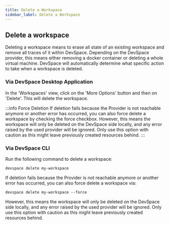 ```yaml
---
title: Delete a Workspace
sidebar_label: Delete a Workspace
---
```


## Delete a workspace

Deleting a workspace means to erase all state of an existing workspace and remove all traces of it within DevSpace.
Depending on the DevSpace provider, this means either removing a docker container or deleting a whole virtual machine.
DevSpace will automatically determine what specific action to take when a workspace is deleted.

### Via DevSpace Desktop Application

In the 'Workspaces' view, click on the 'More Options' button and then on 'Delete'. This will delete the workspace.

:::info Force Deletion
If deletion fails because the Provider is not reachable anymore or another error has occurred, you can also force delete a workspace by checking the force checkbox.
However, this means the workspace will only be deleted on the DevSpace side locally, and any error raised by the used provider will be ignored. Only use this option with caution as this might leave previously created resources behind.
:::

### Via DevSpace CLI

Run the following command to delete a workspace:
```
devspace delete my-workspace
```

If deletion fails because the Provider is not reachable anymore or another error has occurred, you can also force delete a workspace via:
```
devspace delete my-workspace --force
```

However, this means the workspace will only be deleted on the DevSpace side locally, and any error raised by the used provider will be ignored. Only use this option with caution as this might leave previously created resources behind.
